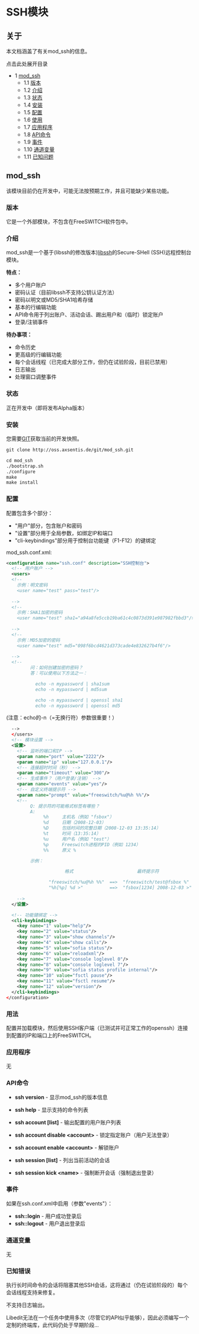 # SSH模块

## 关于

本文档涵盖了有关mod_ssh的信息。

点击此处展开目录

- 1 [mod_ssh](#mod_ssh)
   - 1.1 [版本](#版本)
   - 1.2 [介绍](#介绍)
   - 1.3 [状态](#状态)
   - 1.4 [安装](#安装)
   - 1.5 [配置](#配置)
   - 1.6 [使用](#使用)
   - 1.7 [应用程序](#应用程序)
   - 1.8 [API命令](#api-commands)
   - 1.9 [事件](#事件)
   - 1.10 [通道变量](#通道变量)
   - 1.11 [已知问题](#已知问题)

## mod_ssh

该模块目前仍在开发中，可能无法按预期工作，并且可能缺少某些功能。

### 版本

它是一个外部模块，不包含在FreeSWITCH软件包中。

### 介绍

mod_ssh是一个基于(libssh的修改版本)[libssh](http://0xbadc0de.be/wiki/)的Secure-SHell (SSH)远程控制台模块。

**特点：**

- 多个用户账户
- 密码认证（目前libssh不支持公钥认证方法）
- 密码以明文或MD5/SHA1哈希存储
- 基本的行编辑功能
- API命令用于列出账户、活动会话、踢出用户和（临时）锁定账户
- 登录/注销事件

**待办事项：**

- 命令历史
- 更高级的行编辑功能
- 每个会话线程（已完成大部分工作，但仍在试验阶段，目前已禁用）
- 日志输出
- 处理窗口调整事件

### 状态

正在开发中（即将发布Alpha版本）

### 安装

您需要[GIT](http://git.or.cz/)获取当前的开发快照。

```xml
git clone http://oss.axsentis.de/git/mod_ssh.git

cd mod_ssh
./bootstrap.sh
./configure
make
make install
```

### 配置

配置包含多个部分：

* "用户"部分，包含账户和密码
* "设置"部分用于全局参数，如绑定IP和端口
* "cli-keybindings"部分用于控制台功能键（F1-F12）的键绑定

mod\_ssh.conf.xml:

```xml
<configuration name="ssh.conf" description="SSH控制台">
  <!-- 用户账户 -->
  <users>
  <!--
    示例：明文密码
    <user name="test" pass="test"/>
    
  -->
  <!--
    示例：SHA1加密的密码
    <user name="test" sha1="a94a8fe5ccb19ba61c4c0873d391e987982fbbd3"/>
    
  -->
  <!--
    示例：MD5加密的密码
    <user name="test" md5="098f6bcd4621d373cade4e832627b4f6"/>
    
  -->
  <!--
         问：如何创建加密的密码？
         答：可以使用以下方法之一：

           echo -n mypassword | sha1sum
           echo -n mypassword | md5sum

           echo -n mypassword | openssl sha1
           echo -n mypassword | openssl md5
```

(注意：echo的-n（=无换行符）参数很重要！）

```xml
  -->
  </users>
  <!-- 模块设置 -->
  <设置>
    <!-- 监听的端口和IP -->
    <param name="port" value="2222"/>
    <param name="ip" value="127.0.0.1"/>
    <!-- 连接超时时间（秒） -->
    <param name="timeout" value="300"/>
    <!-- 生成事件？（用户登录/注销） -->
    <param name="events" value="yes"/>
    <!-- 自定义终端提示符 -->
    <param name="prompt" value="freeswitch/%u@%h %%"/>
    <!--
         Q: 提示符的可能格式标签有哪些？
         A:
              %h     主机名（例如 "fsbox"）
              %d     日期（2008-12-03）
              %D     包括时间的完整日期（2008-12-03 13:35:14）
              %t     时间（13:35:14）
              %u     用户名（例如 "test"）
              %p     Freeswitch进程的PID（例如 1234）
              %%     原义 %

         示例：

                      格式                        最终提示符

                "freeswitch/%u@%h %%"  ==>  "freeswitch/test@fsbox %"
                "%h[%p] %d >"          ==>  "fsbox[1234] 2008-12-03 >"
    
    -->
  </设置>

  <!-- 功能键绑定 -->
  <cli-keybindings>
    <key name="1" value="help"/>
    <key name="2" value="status"/>
    <key name="3" value="show channels"/>
    <key name="4" value="show calls"/>
    <key name="5" value="sofia status"/>
    <key name="6" value="reloadxml"/>
    <key name="7" value="console loglevel 0"/>
    <key name="8" value="console loglevel 7"/>
    <key name="9" value="sofia status profile internal"/>
    <key name="10" value="fsctl pause"/>
    <key name="11" value="fsctl resume"/>
    <key name="12" value="version"/>
  </cli-keybindings>
</configuration>
```

### 用法

配置并加载模块，然后使用SSH客户端（已测试并可正常工作的openssh）连接到配置的IP和端口上的FreeSWITCH。

### 应用程序

无

### API命令

* **ssh version** \- 显示mod\_ssh的版本信息
* **ssh help** \- 显示支持的命令列表

* **ssh account \[list\]** \- 输出配置的用户账户列表
* **ssh account disable &lt;account>** \- 锁定指定账户（用户无法登录）
* **ssh account enable &lt;account>** \- 解锁账户

* **ssh session \[list\]** \- 列出当前活动的会话
* **ssh session kick &lt;name>** \- 强制断开会话（强制退出登录）

### 事件

如果在ssh.conf.xml中启用（参数"events"）：

* **ssh::login** \- 用户成功登录后
* **ssh::logout** \- 用户退出登录后

### 通道变量

无

### 已知错误

执行长时间命令的会话将阻塞其他SSH会话，这将通过（仍在试验阶段的）每个会话线程支持来修复。

不支持日志输出。

Libedit无法在一个任务中使用多次（尽管它的API似乎能够），因此必须编写一个定制的终端库，此代码仍处于早期阶段...